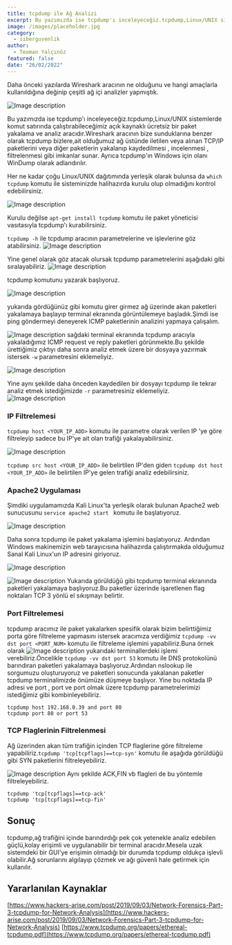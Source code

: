 ```yaml
---
title: tcpdump ile Ağ Analizi
excerpt: Bu yazımızda ise tcpdump'ı inceleyeceğiz.tcpdump,Linux/UNIX sistemlerde komut satırında çalıştırabileceğimiz açık kaynaklı ücretsiz bir paket yakalama ve analiz aracıdır.
image: /images/placeholder.jpg
category:
  - siberguvenlik
author:
  - Teoman Yalçınöz
featured: false
date: "26/02/2022"
---
```

Daha önceki yazılarda Wireshark aracının ne olduğunu ve hangi amaçlarla kullanıldığına değinip çeşitli ağ içi analizler yapmıştık.


![Image description](https://cdn.educba.com/academy/wp-content/uploads/2021/04/Tcpdump-vs-Wireshark.jpg)

Bu yazımızda ise tcpdump'ı inceleyeceğiz.tcpdump,Linux/UNIX sistemlerde komut satırında çalıştırabileceğimiz açık kaynaklı ücretsiz bir paket yakalama ve analiz aracıdır.Wireshark aracının bize sunduklarına benzer olarak tcpdump bizlere,ait olduğumuz ağ üstünde iletilen veya alınan TCP/IP paketlerini veya diğer paketlerin yakalanıp kaydedilmesi , incelenmesi , filtrelenmesi gibi imkanlar sunar. Ayrıca tcpdump'ın Windows için olanı WinDump olarak adlandırılır.

Her ne kadar çoğu Linux/UNIX dağıtımında yerleşik olarak bulunsa da ` which tcpdump ` komutu ile sisteminizde halihazırda kurulu olup olmadığını kontrol edebilirsiniz.


![Image description](https://dev-to-uploads.s3.amazonaws.com/uploads/articles/gmmzme9qele2w88kix2l.png)

Kurulu değilse `apt-get install tcpdump` komutu ile paket yöneticisi vasıtasıyla tcpdump'ı kurabilirsiniz.

`tcpdump -h` ile tcpdump aracının parametrelerine ve işlevlerine göz atabilirsiniz.
![Image description](https://dev-to-uploads.s3.amazonaws.com/uploads/articles/rugxq9txz7waqmehn25m.png)

Yine genel olarak göz atacak olursak tcpdump parametrelerini aşağıdaki gibi sıralayabiliriz.
![Image description](https://www.beyaz.net/files/elfinder/content_photo/icerik_dosyalari/tcdump-nedir-uc.png)

tcpdump komutunu yazarak başlıyoruz.

![Image description](https://dev-to-uploads.s3.amazonaws.com/uploads/articles/awwcxv2n0439w12l8nk1.png)

yukarıda gördüğünüz gibi komutu girer girmez ağ üzerinde akan paketleri yakalamaya başlayıp terminal ekranında görüntülemeye başladık.Şimdi ise ping göndermeyi deneyerek ICMP paketlerinin analizini yapmaya çalışalım.


![Image description](https://dev-to-uploads.s3.amazonaws.com/uploads/articles/a4cs85j569e1r69psx7s.png)
sağdaki terminal ekranında tcpdump aracıyla yakaladığımız ICMP request ve reply paketleri görünmekte.Bu şekilde ürettiğimiz çıktıyı daha sonra analiz etmek üzere bir dosyaya yazırmak istersek `-w` parametresini eklemeliyiz.

![Image description](https://dev-to-uploads.s3.amazonaws.com/uploads/articles/kythibygdecbpxtlms32.png)

Yine aynı şekilde daha önceden kaydedilen bir dosyayı tcpdump ile tekrar analiz etmek istediğimizde `-r` parametresiniz eklemeliyiz.
![Image description](https://dev-to-uploads.s3.amazonaws.com/uploads/articles/3n858cc5d8897rc1f04v.png)

### IP Filtrelemesi
`tcpdump host <YOUR_IP_ADD>` komutu ile parametre olarak verilen IP 'ye göre filtreleyip sadece bu IP'ye ait olan trafiği yakalayabilirsiniz.

![Image description](https://dev-to-uploads.s3.amazonaws.com/uploads/articles/jxqu7wjhbgpnvfk3dje3.png)

`tcpdump src host <YOUR_IP_ADD>` ile belirtilen IP'den giden
`tcpdump dst host <YOUR_IP_ADD>` ile belirtilen IP'ye gelen trafiği analiz edebilirsiniz.


### Apache2 Uygulaması

Şimdiki uygulamamızda Kali Linux'ta yerleşik olarak bulunan Apache2 web sunucusunu `service apache2 start ` komutu ile başlatıyoruz.

![Image description](https://dev-to-uploads.s3.amazonaws.com/uploads/articles/qvry5mpaqpu5bktjx59b.png)

Daha sonra tcpdump ile paket yakalama işlemini başlatıyoruz. Ardından Windows makinemizin web tarayıcısına halihazırda çalıştırmakda olduğumuz Sanal Kali Linux'un IP adresini giriyoruz.

![Image description](https://dev-to-uploads.s3.amazonaws.com/uploads/articles/6cbfypy4kc044k2hzeqv.png)

![Image description](https://dev-to-uploads.s3.amazonaws.com/uploads/articles/nbrx4y8xl0q9xazbn5ed.png)
Yukarıda görüldüğü gibi tcpdump terminal ekranında paketleri yakalamaya başlıyoruz.Bu paketler üzerinde işaretlenen flag noktaları TCP 3 yönlü el sıkışmayı belirtir.

### Port Filtrelemesi
tcpdump aracımız ile paket yakalarken spesifik olarak bizim belirttiğimiz porta göre filtreleme yapmasını istersek aracımıza verdiğimiz `tcpdump -vv dst port <PORT_NUM>` komutu ile filtreleme işlemini yapabiliriz.Buna örnek olarak
![Image description](https://dev-to-uploads.s3.amazonaws.com/uploads/articles/ws65racts0zmruw3wd9m.png)
yukarıdaki terminallerdeki işlemi verebiliriz.Öncelikle `tcpdump -vv dst port 53` komutu ile DNS protokolünü barındıran paketleri yakalamaya başlıyoruz.Ardından nslookup ile sorgumuzu oluşturuyoruz  ve paketleri sonucunda yakalanan paketler tcpdump terminalimizde önümüze düşmeye başlıyor.
Yine bu noktada IP adresi ve port , port ve port olmak üzere tcpdump parametrelerimizi istediğimiz gibi kombinleyebiliriz.

```
tcpdump host 192.168.0.39 and port 80
tcpdump port 80 or port 53
```
### TCP Flaglerinin Filtrelenmesi
Ağ üzerinden akan tüm trafiğin içinden TCP flaglerine göre filtreleme yapabiliriz.`tcpdump 'tcp[tcpflags]==tcp-syn'` komutu ile aşağıda görüldüğü gibi SYN paketlerini filtreleyebiliriz.

![Image description](https://dev-to-uploads.s3.amazonaws.com/uploads/articles/wrrd7t9ynih7s2yk41uy.png)
Aynı şekilde ACK,FIN vb flagleri de bu yöntemle filtreleyebiliriz.
```
tcpdump 'tcp[tcpflags]==tcp-ack'
tcpdump 'tcp[tcpflags]==tcp-fin'
```
## Sonuç
tcpdump,ağ trafiğini içinde barındırdığı pek çok yetenekle analiz edebilen güçlü,kolay erişimli ve uygulanabilir bir terminal aracıdır.Mesela uzak sistemdeki bir GUI'ye erişimin olmadığı bir durumda tcpdump oldukça işlevli olabilir.Ağ sorunlarını algılayıp çözmek ve ağı güvenli hale getirmek için kullanılır.


## Yararlanılan Kaynaklar

[https://www.hackers-arise.com/post/2019/09/03/Network-Forensics-Part-3-tcpdump-for-Network-Analysis](https://www.hackers-arise.com/post/2019/09/03/Network-Forensics-Part-3-tcpdump-for-Network-Analysis)
[https://www.tcpdump.org/papers/ethereal-tcpdump.pdf](https://www.tcpdump.org/papers/ethereal-tcpdump.pdf)